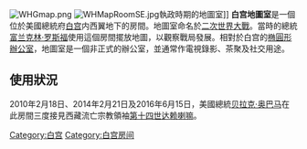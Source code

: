 {{unreferenced|time=2015-1-23}} 
[[Image:WHGmap.png|thumb]]
[[Image:WHMapRoomSE.jpg|thumb]]執政時期的地圖室]]
'''白宫地圖室'''是一個位於美國總統府[[白宫|白宫]]内西翼地下的房間。地圖室命名於[[二次世界大戰|二次世界大戰]]。當時的總統[[富兰克林·罗斯福|富兰克林·罗斯福]]使用這個房間擺放地圖，以觀察戰局發展。相對於白宫的[[椭圓形辦公室|椭圓形辦公室]]，地圖室是一個非正式的辦公室，並通常作電視錄影、茶聚及社交用途。

==使用狀況==
2010年2月18日、2014年2月21日及2016年6月15日，美國總統[[贝拉克·奥巴马|贝拉克·奥巴马]]在此房間三度接見西藏流亡宗教領袖[[第十四世达赖喇嘛|第十四世达赖喇嘛]]。

{{美國小作品}}
{{白宫}}
[[Category:白宫|Category:白宫]]
[[Category:白宫房间|Category:白宫房间]]